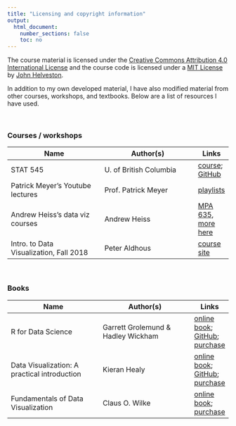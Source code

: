 ```yaml
---
title: "Licensing and copyright information"
output:
  html_document:
    number_sections: false
    toc: no
---
```


The course material is licensed under the
[Creative Commons Attribution 4.0 International License](https://creativecommons.org/licenses/by/4.0/)
and the course code is licensed under a [MIT License](LICENSE-MIT.html)
by [John Helveston](https://www.jhelvy.com).

In addition to my own developed material, I have also modified material from
other courses, workshops, and textbooks. Below are a list of resources I have used.

<br>

### Courses / workshops

Name | Author(s) | Links
--------- | --------- | ---
STAT 545 | U. of British Columbia | [course](http://stat545.com/); [GitHub](https://github.com/STAT545-UBC)
Patrick Meyer's Youtube lectures | Prof. Patrick Meyer | [playlists](https://www.youtube.com/channel/UCyTTRlOdjHg23q3l6_CD4gg/playlists)
Andrew Heiss's data viz courses | Andrew Heiss | [MPA 635](https://datavizf17.classes.andrewheiss.com/), [more here](https://www.andrewheiss.com/teaching/)
Intro. to Data Visualization, Fall 2018 | Peter Aldhous | [course site](https://paldhous.github.io/ucb/2018/dataviz/index.html)

<br>

### Books

Name | Author(s) | Links
--------- | --------- | ---
R for Data Science | Garrett Grolemund & Hadley Wickham | [online book](https://r4ds.had.co.nz/); [GitHub](https://github.com/hadley/r4ds); [purchase](https://www.amazon.com/Data-Science-Transform-Visualize-Model/dp/1491910399)
Data Visualization: A practical introduction | Kieran Healy | [online book](http://socviz.co/); [GitHub](https://github.com/kjhealy/dataviz); [purchase](https://www.amazon.com/Data-Visualization-Introduction-Kieran-Healy/dp/0691181624)
Fundamentals of Data Visualization | Claus O. Wilke | [online book](https://serialmentor.com/dataviz/); [purchase](https://www.amazon.com/Fundamentals-Data-Visualization-Informative-Compelling/dp/1492031089)
